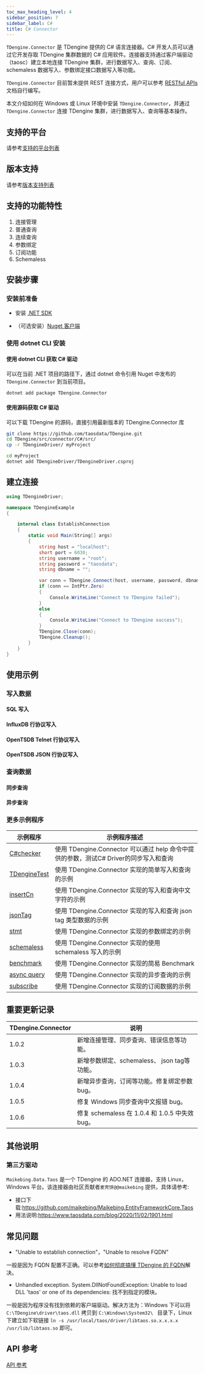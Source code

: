 ```yaml
---
toc_max_heading_level: 4
sidebar_position: 7
sidebar_label: C#
title: C# Connector
---
```



`TDengine.Connector` 是 TDengine 提供的 C# 语言连接器。C# 开发人员可以通过它开发存取 TDengine 集群数据的 C# 应用软件。连接器支持通过客户端驱动（taosc）建立本地连接 TDengine 集群，进行数据写入、查询、订阅、schemaless 数据写入、参数绑定接口数据写入等功能。

`TDengine.Connector` 目前暂未提供 REST 连接方式，用户可以参考 [RESTful APIs](https://docs.taosdata.com//reference/restful-api/) 文档自行编写。

本文介绍如何在 Windows 或 Linux 环境中安装 `TDengine.Connector`，并通过 `TDengine.Connector` 连接 TDengine 集群，进行数据写入、查询等基本操作。

## 支持的平台

请参考[支持的平台列表](/reference/connector#支持的平台)

## 版本支持

请参考[版本支持列表](/reference/connector#版本支持)

## 支持的功能特性

1. 连接管理
2. 普通查询
3. 连续查询
4. 参数绑定
5. 订阅功能
6. Schemaless

## 安装步骤

### 安装前准备

* 安装 [.NET SDK](https://dotnet.microsoft.com/download)
 - （可选安装）[Nuget 客户端](https://docs.microsoft.com/en-us/nuget/install-nuget-client-tools)

<Preparition />

### 使用 dotnet CLI 安装

#### 使用 dotnet CLI 获取 C# 驱动

可以在当前 .NET 项目的路径下，通过 dotnet 命令引用 Nuget 中发布的 `TDengine.Connector` 到当前项目。

``` bash
dotnet add package TDengine.Connector
```

#### 使用源码获取 C# 驱动

可以下载 TDengine 的源码，直接引用最新版本的 TDengine.Connector 库

```bash
git clone https://github.com/taosdata/TDengine.git
cd TDengine/src/connector/C#/src/
cp -r TDengineDriver/ myProject

cd myProject
dotnet add TDengineDriver/TDengineDriver.csproj
```

## 建立连接

``` C#
using TDengineDriver;

namespace TDengineExample
{

    internal class EstablishConnection
    {
        static void Main(String[] args)
        {
            string host = "localhost";
            short port = 6030;
            string username = "root";
            string password = "taosdata";
            string dbname = "";

            var conn = TDengine.Connect(host, username, password, dbname, port);
            if (conn == IntPtr.Zero)
            {
                Console.WriteLine("Connect to TDengine failed");
            }
            else
            {
                Console.WriteLine("Connect to TDengine success");
            }
            TDengine.Close(conn);
            TDengine.Cleanup();
        }
    }
}

```

## 使用示例

### 写入数据

#### SQL 写入

<CSInsert />

#### InfluxDB 行协议写入

<CSInfluxLine />

#### OpenTSDB Telnet 行协议写入

<CSOpenTSDBTelnet />

#### OpenTSDB JSON 行协议写入

<CSOpenTSDBJson />

### 查询数据

#### 同步查询

<CSQuery />

#### 异步查询

<CSAsyncQuery />

### 更多示例程序

|示例程序                                                                                                               | 示例程序描述                                       |
|--------------------------------------------------------------------------------------------------------------------|--------------------------------------------|
| [C#checker](https://github.com/taosdata/TDengine/tree/develop/examples/C%23/C%23checker)                           | 使用 TDengine.Connector 可以通过 help 命令中提供的参数，测试C# Driver的同步写入和查询    |
| [TDengineTest](https://github.com/taosdata/TDengine/tree/develop/examples/C%23/TDengineTest)                       | 使用 TDengine.Connector 实现的简单写入和查询的示例 |
| [insertCn](https://github.com/taosdata/TDengine/tree/develop/examples/C%23/insertCn)                               | 使用 TDengine.Connector 实现的写入和查询中文字符的示例    |
| [jsonTag](https://github.com/taosdata/TDengine/tree/develop/examples/C%23/jsonTag)                                 | 使用 TDengine.Connector 实现的写入和查询 json tag 类型数据的示例 |
| [stmt](https://github.com/taosdata/TDengine/tree/develop/examples/C%23/stmt)                                       | 使用 TDengine.Connector 实现的参数绑定的示例 |
| [schemaless](https://github.com/taosdata/TDengine/tree/develop/examples/C%23/schemaless)                           | 使用 TDengine.Connector 实现的使用 schemaless 写入的示例 |
| [benchmark](https://github.com/taosdata/TDengine/tree/develop/examples/C%23/taosdemo)                              | 使用 TDengine.Connector 实现的简易 Benchmark |
| [async   query](https://github.com/taosdata/taos-connector-dotnet/blob/develop/examples/QueryAsyncSample.cs) | 使用 TDengine.Connector 实现的异步查询的示例 |
| [subscribe](https://github.com/taosdata/taos-connector-dotnet/blob/develop/examples/SubscribeSample.cs)      | 使用 TDengine.Connector 实现的订阅数据的示例 |

## 重要更新记录

| TDengine.Connector | 说明                           |
|--------------------|--------------------------------|
|        1.0.2       | 新增连接管理、同步查询、错误信息等功能。   |
|        1.0.3       | 新增参数绑定、schemaless、 json tag等功能。 |
|        1.0.4       | 新增异步查询，订阅等功能。修复绑定参数 bug。    |
|        1.0.5       | 修复 Windows 同步查询中文报错 bug。   |
|        1.0.6       | 修复 schemaless 在 1.0.4 和 1.0.5 中失效 bug。 |

## 其他说明

### 第三方驱动

`Maikebing.Data.Taos` 是一个 TDengine 的 ADO.NET 连接器，支持 Linux，Windows 平台。该连接器由社区贡献者`麦壳饼@@maikebing` 提供，具体请参考:

* 接口下载:<https://github.com/maikebing/Maikebing.EntityFrameworkCore.Taos>
* 用法说明:<https://www.taosdata.com/blog/2020/11/02/1901.html>

## 常见问题

* "Unable to establish connection"，"Unable to resolve FQDN"

一般是因为 FQDN 配置不正确。可以参考[如何彻底搞懂 TDengine 的 FQDN](https://www.taosdata.com/blog/2021/07/29/2741.html)解决。

* Unhandled exception. System.DllNotFoundException: Unable to load DLL 'taos' or one of its dependencies: 找不到指定的模块。

一般是因为程序没有找到依赖的客户端驱动。解决方法为：Windows 下可以将 `C:\TDengine\driver\taos.dll` 拷贝到 `C:\Windows\System32\ ` 目录下，Linux 下建立如下软链接 `ln -s /usr/local/taos/driver/libtaos.so.x.x.x.x /usr/lib/libtaos.so` 即可。

## API 参考

[API 参考](https://docs.taosdata.com/api/connector-csharp/html/860d2ac1-dd52-39c9-e460-0829c4e5a40b.htm)
